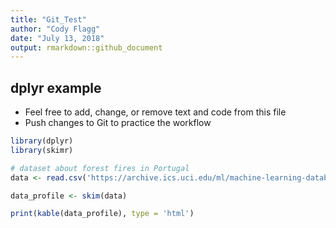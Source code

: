 ```yaml
---
title: "Git_Test"
author: "Cody Flagg"
date: "July 13, 2018"
output: rmarkdown::github_document
---
```


## dplyr example 

* Feel free to add, change, or remove text and code from this file
* Push changes to Git to practice the workflow

```r
library(dplyr)
library(skimr)

# dataset about forest fires in Portugal
data <- read.csv('https://archive.ics.uci.edu/ml/machine-learning-databases/forest-fires/forestfires.csv', stringsAsFactors = FALSE)

data_profile <- skim(data)

```


```r
print(kable(data_profile), type = 'html')
```

```r



```
